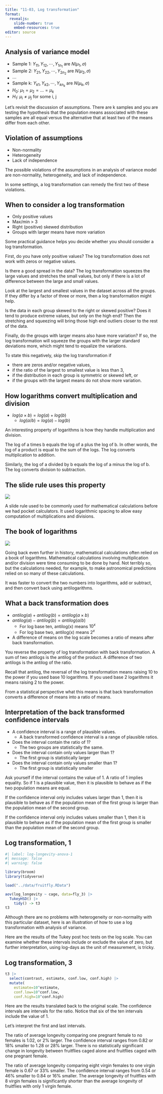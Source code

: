 ```yaml
---
title: "11-03, Log transformation"
format: 
  revealjs:
    slide-number: true
    embed-resources: true
editor: source
---
```


## Analysis of variance model

-   Sample 1: $Y_{11}, Y_{12}, \cdots, Y_{1n_1}$ are $N(\mu_1, \sigma)$
-   Sample 2: $Y_{21}, Y_{22}, \cdots, Y_{2n_2}$ are $N(\mu_2, \sigma)$
-   $\cdots$
-   Sample k: $Y_{k1}, Y_{k2}, \cdots, Y_{kn_k}$ are $N(\mu_k, \sigma)$
$\ $                                          
-   $H_0:\ \mu_1=\mu_2=...=\mu_k$
-   $H_1:\ \mu_i \ne \mu_j$ for some i, j

::: notes
Let's revisit the discussion of assumptions. There are k samples and you are testing the hypothesis that the population means associated with these samples are all equal versus the alternative that at least two of the means differ from each other.
:::


## Violation of assumptions

-   Non-normality
-   Heterogeneity
-   Lack of independence

::: notes
The possible violations of the assumptions in an analysis of variance model are non-normality, heterogeneity, and lack of independence.

In some settings, a log transformation can remedy the first two of these violations. 
:::

## When to consider a log transformation

-   Only positive values
-   Max/min > 3
-   Right (positive) skewed distribution
-   Groups with larger means have more variation

::: notes
Some practical guidance helps you decide whether you should consider a log transformation. 

First, do you have only positive values? The log transformation does not work with zeros or negative values.

Is there a good spread in the data? The log transformation squeezes the large values and stretches the small values, but only if there is a lot of difference between the large and small values. 

Look at the largest and smallest values in the dataset across all the groups. If they differ by a factor of three or more, then a log transformation might help.

Is the data in each group skewed to the right or skewed positive? Does it tend to produce extreme values, but only on the high end? Then the stretching and squeezing will bring those high end outliers closer to the rest of the data.

Finally, do the groups with larger means also have more variation? If so, the log transformation will squeeze the groups with the larger standard deviations more, which might tend to equalize the variations.

To state this negatively, skip the log transformation if 

-   there are zeros and/or negative values, 
-   if the ratio of the largest to smallest value is less than 3, 
-   if the distribution in each group is symmetric or skewed left, or
-   if the groups with the largest means do not show more variation.
:::

## How logarithms convert multiplication and division

-   $log(a \times b)=log(a)+log(b)$
    -   $log(a / b)=log(a)-log(b)$

::: notes
An interesting property of logarithms is how they handle multiplication and division.

The log of a times b equals the log of a plus the log of b. In other words, the log of a product is equal to the sum of the logs. The log converts multiplication to addition.

Similarly, the log of a divided by b equals the log of a minus the log of b. The log converts division to subtraction.
:::

## The slide rule uses this property

![](../images/slide-rule.png)

::: notes
A slide rule used to be commonly used for mathematical calculations before we had pocket calculators. It used logarithmic spacing to allow easy computation of multiplications and divisions.
:::

## The book of logarithms

![](../images/book-of-logarithms.png)

::: notes
Going back even further in history, mathematical calculations often relied on a book of logarithms. Mathematical calculations involving multiplication and/or division were time consuming to be done by hand. Not terribly so, but the calculations needed, for example, to make astronomical predictions relied on so many of these calculations.

It was faster to convert the two numbers into logarithms, add or subtract, and then convert back using antilogarithms.
:::

## What a back transformation does

-   $antilog(a)+antilog(b)=antilog(a \times b)$
-   $antilog(a)-antilog(b)=antilog(a / b)$
    -   For log base ten, antilog(x) means $10^x$
    -   For log base two, antilog(x) means $2^x$
-   A difference of means on the log scale becomes a ratio of means after back transformation.

::: notes
You reverse the property of log transformation with back transformation. A sum of two antilogs is the antilog of the product. A difference of two antilogs is the antilog of the ratio.

Recall that antilog, the reversal of the log transformation means raising 10 to the power if you used base 10 logarithms. If you used base 2 logarithms it means raising 2 to the power.

From a statistical perspective what this means is that back transformation converts a difference of means into a ratio of means.
:::

## Interpretation of the back transformed confidence intervals

-   A confidence interval is a range of plausible values.
    -   A back transformed confidence interval is a range of plausible ratios.
-   Does the interval contain the ratio of 1?
    -   The two groups are statistically the same.
-   Does the interval contain only values larger than 1?
    -   The first group is statistically larger
-   Does the interval contain only values smaller than 1?
    -   The first group is statistically smaller

::: notes
Ask yourself if the interval contains the value of 1. A ratio of 1 implies equality. So if 1 is a plausible value, then it is plausible to behave as if the two population means are equal. 

If the confidence interval only includes values larger than 1, then it is plausible to behave as if the population mean of the first group is larger than the population mean of the second group.

If the confidence interval only includes values smaller than 1, then it is plausible to behave as if the population mean of the first group is smaller than the population mean of the second group.

:::

## Log transformation, 1

```r
#| label: log-longevity-anova-1
#| message: false
#| warning: false

library(broom)
library(tidyverse)

load("../data/fruitfly.RData")

aov(log_longevity ~ cage, data=fly_3) |>
  TukeyHSD() |>
	tidy() -> t3
t3
```

:::notes
Although there are no problems with heterogeneity or non-normality with this particular dataset, here is an illustration of how to use a log transformation with analysis of variance.

Here are the results of the Tukey post hoc tests on the log scale. You can examine whether these intervals include or exclude the value of zero, but further interpretation, using log-days as the unit of measurement, is tricky.
:::
 
## Log transformation, 3

```r
t3 |>
  select(contrast, estimate, conf.low, conf.high) |> 
  mutate(
    estimate=10^estimate,
    conf.low=10^conf.low,
    conf.high=10^conf.high)
```

:::notes
Here are the results translated back to the original scale. The confidence intervals are intervals for the ratio. Notice that six of the ten intervals include the value of 1.

Let's interpret the first and last intervals.

The ratio of average longevity comparing one pregnant female to no females is 1.02, or 2% larger. The confidence interval ranges from 0.82 or 18% smaller to 1.28 or 28% larger. There is no statistically significant change in longevity between fruitflies caged alone and fruitflies caged with one pregnant female.

The ratio of average longevity comparing eight virgin females to one virgin female is 0.67 or 33% smaller. The confidence interval ranges from 0.54 or 46% smaller to 0.84 or 16% smaller. The average longevity of fruitflies with 8 virgin females is significantly shorter than the average longevity of fruitflies with only 1 virgin female.
:::

